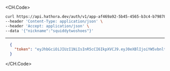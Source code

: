 
<CH.Code>
```bash Example Request
curl https://api.hathora.dev/auth/v1/app-af469a92-5b45-4565-b3c4-b79878de67d2/login/nickname \
--header 'Content-Type: application/json' \
--header 'Accept: application/json' \
--data '{"nickname":"squiddytwoshoes"}'
```
---

```json Example Response
  {
    "token": "eyJhbGciOiJIUzI1NiIsInR5cCI6IkpXVCJ9.eyJ0eXBlIjoiYW5vbnltb3VzIiwiaWQiOiJ3aDA4eWN3eTJwOSIsIm5hbWUiOiJqaXR0ZXJ5LXNhbG1vbi1ndWxsIiwiaWF0IjoxNjg5MzQ5MTk3fQ.-LzlPhZw2tw0ycZ229IRHwwmINGKWNPFMDrXOphLjEk"
  }
```
</CH.Code>
